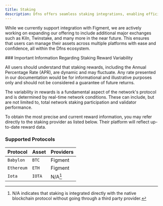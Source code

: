 ```yaml
---
title: Staking
description: Dfns offers seamless staking integrations, enabling efficient asset management for users. Our service is designed to simplify interactions with staking provider, providing a secure and user-friendly experience.
---
```


 While we currently support integration with Figment, we are actively working on expanding our offering to include additional major exchanges such as Kiln, Twinstake, and many more in the near future. This ensures that users can manage their assets across multiple platforms with ease and confidence, all within the Dfns ecosystem.

<Note>
### Important Information Regarding Staking Reward Variability

All users should understand that staking rewards, including the Annual Percentage Rate (APR), are dynamic and may fluctuate. Any rate presented in our documentation would be for informational and illustrative purposes only and should not be considered a guarantee of future returns.

The variability in rewards is a fundamental aspect of the network's protocol and is determined by real-time network conditions. These can include, but are not limited to, total network staking participation and validator performance.

To obtain the most precise and current reward information, you may refer directly to the staking provider as listed below. Their platform will reflect up-to-date reward data.
</Note>

### Supported Protocols

| Protocol   | Asset  | Providers |
| ---------- | ------ | ------------ |
| `Babylon`  | `BTC`  | Figment      |
| `Ethereum` | `ETH`  | Figment      |
| `Iota`     | `IOTA` | N/A[^1]          |


[^1]: N/A indicates that staking is integrated directly with the native blockchain protocol without going through a third party provider.


